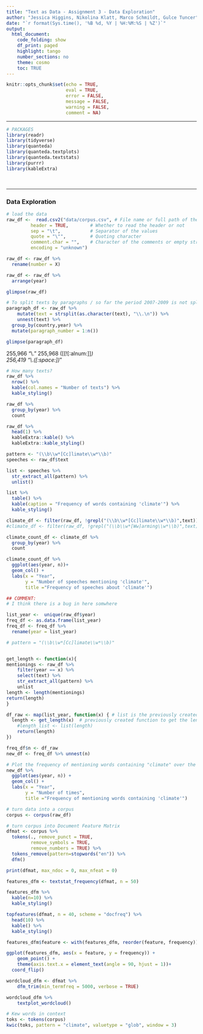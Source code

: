 ```yaml
---
title: "Text as Data - Assignment 3 - Data Exploration"
author: "Jessica Higgins, Nikolina Klatt, Marco Schmildt, Gulce Tuncer"
date: "`r format(Sys.time(), '%B %d, %Y | %H:%M:%S | %Z')`"
output:
  html_document:
    code_folding: show
    df_print: paged
    highlight: tango
    number_sections: no
    theme: cosmo
    toc: TRUE
---
```

  
<style>
div.answer {background-color:#f3f0ff; border-radius: 5px; padding: 20px;}
</style>

```r
knitr::opts_chunk$set(echo = TRUE,
                      eval = TRUE,
                      error = FALSE,
                      message = FALSE,
                      warning = FALSE,
                      comment = NA)
```


***

```r
# PACKAGES
library(readr)
library(tidyverse)
library(quanteda)
library(quanteda.textplots)
library(quanteda.textstats)
library(purrr)
library(kableExtra)

```

<br>

***

### Data Exploration
```r
# load the data 
raw_df <-  read.csv2("data/corpus.csv", # File name or full path of the file
         header = TRUE,        # Whether to read the header or not
         sep = "\t",           # Separator of the values
         quote = "\"",         # Quoting character
         comment.char = "",    # Character of the comments or empty string 
         encoding = "unknown")

raw_df <- raw_df %>% 
  rename(number = X) 

raw_df <- raw_df %>% 
  arrange(year)

glimpse(raw_df)

```


```r
# To split texts by paragraphs / so far the period 2007-2009 is not split properly. I'm working on it.
paragraph_df <- raw_df %>% 
    mutate(text = strsplit(as.character(text), "\\.\n")) %>% 
    unnest(text) %>% 
  group_by(country,year) %>% 
  mutate(paragraph_number = 1:n())

glimpse(paragraph_df)
```

255,966 "\\.\n"
255,968 ([[![:alnum:]]*)\
256,419
"\\.([:space:])*\n"


```r
# How many texts?
raw_df %>% 
  nrow() %>% 
  kable(col.names = "Number of texts") %>% 
  kable_styling()
```

```r
raw_df %>% 
  group_by(year) %>% 
  count
```


```r
raw_df %>% 
  head(1) %>% 
  kableExtra::kable() %>% 
  kableExtra::kable_styling()
```

```r
pattern <- "(\\b\\w*[Cc]limate\\w*\\b)"
speeches <- raw_df$text

list <- speeches %>% 
  str_extract_all(pattern) %>% 
  unlist() 

list %>% 
  table() %>% 
  kable(caption = "Frequency of words containing 'climate'") %>% 
  kable_styling()
```

```r
climate_df <- filter(raw_df, !grepl("(\\b\\w*[Cc]limate\\w*\\b)",text))
#climate_df <- filter(raw_df, !grepl("(\\b\\w*[Ww]arming\\w*\\b)",text))

climate_count_df <- climate_df %>% 
  group_by(year) %>% 
  count

climate_count_df %>% 
  ggplot(aes(year, n))+
  geom_col() +
  labs(x = "Year",
       y = "Number of speeches mentioning 'climate'",
       title ="Frequency of speeches about 'climate'")

## COMMENT:
# I think there is a bug in here somwhere

```

```r
list_year <-  unique(raw_df$year)
freq_df <- as.data.frame(list_year)
freq_df <- freq_df %>% 
  rename(year = list_year) 

# pattern = "(\\b\\w*[Cc]limate\\w*\\b)"


get_length <- function(x){
mentionings <- raw_df %>%
    filter(year == x) %>% 
    select(text) %>% 
    str_extract_all(pattern) %>% 
    unlist
length <- length(mentionings)
return(length)
}

df_raw <- map(list_year, function(x) { # list is the previously created list 
  length <- get_length(x)  # previously created function to get the length
    #length_list <- list(length)
    return(length)
})

freq_df$n <- df_raw
new_df <- freq_df %>% unnest(n)

# Plot the frequency of mentioning words containing "climate" over the years
new_df %>% 
  ggplot(aes(year, n)) +
  geom_col() +
  labs(x = "Year",
       y = "Number of times",
       title ="Frequency of mentioning words containing 'climate'")

```


```r
# turn data into a corpus
corpus <- corpus(raw_df)

# turn corpus into Document Feature Matrix
dfmat <- corpus %>% 
  tokens(., remove_punct = TRUE,
         remove_symbols = TRUE,
         remove_numbers = TRUE) %>%
  tokens_remove(pattern=stopwords("en")) %>% 
  dfm()

print(dfmat, max_ndoc = 0, max_nfeat = 0)
```

```r
features_dfm <- textstat_frequency(dfmat, n = 50)

features_dfm %>%
  kable(n=10) %>% 
  kable_styling()

```

```r
topfeatures(dfmat, n = 40, scheme = "docfreq") %>% 
  head(10) %>% 
  kable() %>% 
  kable_styling()

```

```r
features_dfm$feature <- with(features_dfm, reorder(feature, frequency))

ggplot(features_dfm, aes(x = feature, y = frequency)) +
    geom_point() + 
    theme(axis.text.x = element_text(angle = 90, hjust = 1))+
  coord_flip()
```

```r
wordcloud_dfm <- dfmat %>%
    dfm_trim(min_termfreq = 5000, verbose = TRUE)

wordcloud_dfm %>% 
    textplot_wordcloud()
```

```r
# Kew words in context
toks <- tokens(corpus)
kwic(toks, pattern = "climate", valuetype = "glob", window = 3)

```

